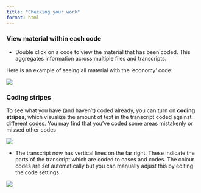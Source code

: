 ```yaml
---
title: "Checking your work"
format: html
---
```



### View material within each code 

- Double click on a code to view the material that has been coded. This aggregates information across multiple files and transcripts. 

Here is an example of seeing all material with the 'economy' code: 



![](images/view coding.png)


### Coding stripes 


To see what you have (and haven’t) coded already, you can turn on **coding stripes**, which visualize the amount of text in the transcript coded against different codes.  You may find that you’ve coded some areas mistakenly or missed other codes 

![](images/coding stripes 1.png)



- The transcript now has vertical lines on the far right. These indicate the parts of the transcript which are coded to cases and codes. The colour codes are set automatically but you can manually adjust this by editing the code settings. 




![](images/coding stripes 2.png)

